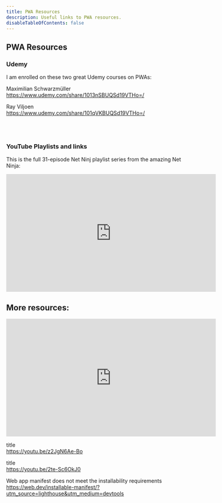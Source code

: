 ```yaml
---
title: PWA Resources
description: Useful links to PWA resources.
disableTableOfContents: false
---
```


## PWA Resources

### Udemy

I am enrolled on these two great Udemy courses on PWAs:

Maximilian Schwarzmüller  
https://www.udemy.com/share/1013nSBUQSd19VTHo=/

Ray Viljoen  
https://www.udemy.com/share/101qVKBUQSd19VTHo=/

<br />
<br />

### YouTube Playlists and links

This is the full 31-episode Net Ninj playlist series from the amazing Net Ninja:

<iframe
  width="560"
  height="315"
  src="https://www.youtube.com/embed/videoseries?list=PL4cUxeGkcC9gTxqJBcDmoi5Q2pzDusSL7"
  frameborder="0"
  allow="autoplay; encrypted-media"
  allowfullscreen
></iframe>

## More resources:

<iframe
  width="560"
  height="315"
  src="https://www.youtube.com/embed/sFsRylCQblw"
  frameborder="0"
  allow="accelerometer; autoplay; clipboard-write; encrypted-media; gyroscope; picture-in-picture"
  allowfullscreen
></iframe>

title  
https://youtu.be/z2JgN6Ae-Bo

title  
https://youtu.be/2te-Sc6OkJ0

Web app manifest does not meet the installability requirements  
https://web.dev/installable-manifest/?utm_source=lighthouse&utm_medium=devtools

